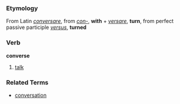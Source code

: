 ===Etymology===
From Latin ''[[conversare]]'', from ''[[con-]]'', '''with''' + ''[[versare]]'', '''turn''', from perfect passive participle ''[[versus]]'', '''turned'''

===Verb===
'''converse'''

# [[talk]]

===Related Terms===
*[[conversation]]